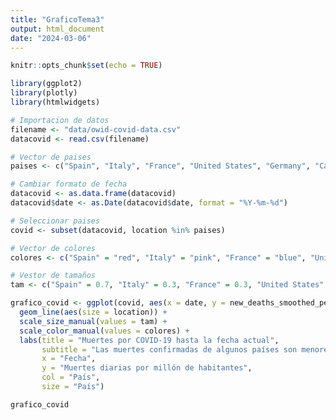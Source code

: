 ```yaml
---
title: "GraficoTema3"
output: html_document
date: "2024-03-06"
---
```


```r
knitr::opts_chunk$set(echo = TRUE)
```

```r
library(ggplot2)
library(plotly)
library(htmlwidgets)

# Importacion de datos
filename <- "data/owid-covid-data.csv"
datacovid <- read.csv(filename)

# Vector de paises
paises <- c("Spain", "Italy", "France", "United States", "Germany", "Canada", "Japan", "India")

# Cambiar formato de fecha
datacovid <- as.data.frame(datacovid)
datacovid$date <- as.Date(datacovid$date, format = "%Y-%m-%d")

# Seleccionar paises
covid <- subset(datacovid, location %in% paises)

# Vector de colores
colores <- c("Spain" = "red", "Italy" = "pink", "France" = "blue", "United States" = "lightgreen", "Germany" = "purple", "Canada" = "orange", "Japan" = "grey", "India" = "brown")

# Vestor de tamaños
tam <- c("Spain" = 0.7, "Italy" = 0.3, "France" = 0.3, "United States" = 0.3, "Germany" = 0.3, "Canada" = 0.3, "Japan" = 0.3, "India" = 0.3)

grafico_covid <- ggplot(covid, aes(x = date, y = new_deaths_smoothed_per_million, col= location)) +
  geom_line(aes(size = location)) + 
  scale_size_manual(values = tam) +
  scale_color_manual(values = colores) +
  labs(title = "Muertes por COVID-19 hasta la fecha actual",
       subtitle = "Las muertes confirmadas de algunos países son menores que el     número real.",
       x = "Fecha",
       y = "Muertes diarias por millón de habitantes",
       col = "País",
       size = "País")

grafico_covid
```

